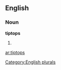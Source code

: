 
==English==

===Noun===
'''tiptops'''

# {{plural of|[[tiptop]]}}

[[Category:English plurals]]

[[ar:tiptops]]